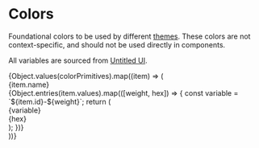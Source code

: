 
<Meta title="foundations/Colors" />

# Colors

Foundational colors to be used by different [themes](/docs/foundations-theme--docs).
These colors are not context-specific, and should not be used directly in components.

All variables are sourced from [Untitled UI](https://www.untitledui.com/components/color-styles).

<div>
  {Object.values(colorPrimitives).map((item) => (
    <div key={item.id} style={{ marginBlock: 40 }}>
      <Heading>{item.name}</Heading>
      <div class="docs-colorSwatch sb-unstyled theme-light">
        {Object.entries(item.values).map(([weight, hex]) => {
          const variable = `${item.id}-${weight}`;
          return (
            <div class="docs-colorItem" key={variable}>
              <div class="color" style={{ backgroundColor: hex }} />
              <div class="info">
                <div class="variable">{variable}</div>
                <div class="hex">{hex}</div>
              </div>
            </div>
          );
        })}
      </div>
    </div>
  ))}
</div>

<style>
  {`
    .docs-colorSwatch {
      display: grid;
      grid-template-columns: repeat(auto-fill, minmax(80px, 1fr));
      row-gap: 12px;
    }

    .docs-colorItem {
      background-color: var(--bg-primary);
      font: var(--type-text-xs);
      overflow: hidden;
    }

    .docs-colorItem .color {
      height: 40px;
    }

    .docs-colorItem .info {
      padding-block: 4px;
      padding-inline: 8px;
    }

    .docs-colorItem .variable {
      color: var(--text-primary);
      font-weight: 500;
    }

    .docs-colorItem .hex {
      color: var(--text-tertiary);
      font-size: 11px;
      font-weight: 400;
    }
  `}
</style>
